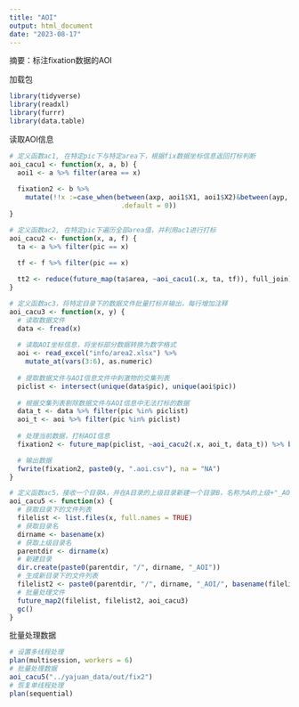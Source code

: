 ```yaml
---
title: "AOI"
output: html_document
date: "2023-08-17"
---
```

摘要：标注fixation数据的AOI

加载包
```r
library(tidyverse)
library(readxl)
library(furrr)
library(data.table)
```

读取AOI信息
```r
# 定义函数ac1, 在特定pic下与特定area下，根据fix数据坐标信息返回打标判断
aoi_cacu1 <- function(x, a, b) {
  aoi1 <- a %>% filter(area == x)
  
  fixation2 <- b %>%
    mutate(!!x :=case_when(between(axp, aoi1$X1, aoi1$X2)&between(ayp, aoi1$Y1, aoi1$Y3)~1,
                            .default = 0))
}

# 定义函数ac2, 在特定pic下遍历全部area值，并利用ac1进行打标
aoi_cacu2 <- function(x, a, f) {
  ta <- a %>% filter(pic == x)

  tf <- f %>% filter(pic == x)
  
  tt2 <- reduce(future_map(ta$area, ~aoi_cacu1(.x, ta, tf)), full_join)
}

# 定义函数ac3，将特定目录下的数据文件批量打标并输出，每行增加注释
aoi_cacu3 <- function(x, y) {
  # 读取数据文件
  data <- fread(x)
  
  # 读取AOI坐标信息，将坐标部分数据转换为数字格式
  aoi <- read_excel("info/area2.xlsx") %>%
    mutate_at(vars(3:6), as.numeric)
  
  # 提取数据文件与AOI信息文件中刺激物的交集列表
  piclist <- intersect(unique(data$pic), unique(aoi$pic))
  
  # 根据交集列表剔除数据文件与AOI信息中无法打标的数据
  data_t <- data %>% filter(pic %in% piclist)
  aoi_t <- aoi %>% filter(pic %in% piclist)
  
  # 处理当前数据，打标AOI信息
  fixation2 <- future_map(piclist, ~aoi_cacu2(.x, aoi_t, data_t)) %>% bind_rows()

  # 输出数据
  fwrite(fixation2, paste0(y, ".aoi.csv"), na = "NA")
}

# 定义函数ac5，接收一个目录A，并在A目录的上级目录新建一个目录B，名称为A的上级+"_AOI"。生成A目录下的文建列表，同时结合A的文件名与B目录，生成B目录下的文件列表。批量处理A目录下的文件，将处理结果输出到B目录下的文件列表。
aoi_cacu5 <- function(x) {
  # 获取目录下的文件列表
  filelist <- list.files(x, full.names = TRUE)
  # 获取目录名
  dirname <- basename(x)
  # 获取上级目录名
  parentdir <- dirname(x)
  # 新建目录
  dir.create(paste0(parentdir, "/", dirname, "_AOI"))
  # 生成新目录下的文件列表
  filelist2 <- paste0(parentdir, "/", dirname, "_AOI/", basename(filelist))
  # 批量处理文件
  future_map2(filelist, filelist2, aoi_cacu3)
  gc()
}
```

批量处理数据
```r
# 设置多线程处理
plan(multisession, workers = 6)
# 批量处理数据
aoi_cacu5("../yajuan_data/out/fix2")
# 恢复单线程处理
plan(sequential)
```
